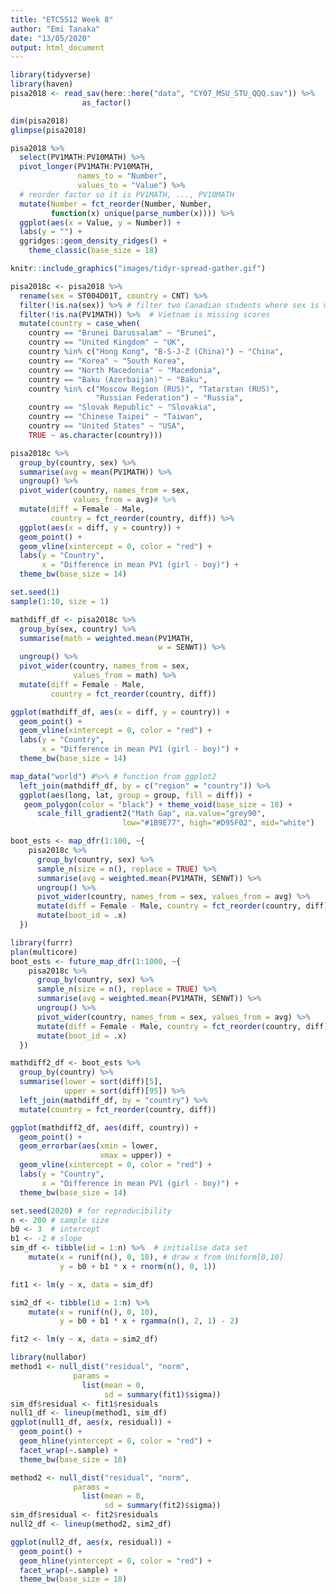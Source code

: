 ```yaml
---
title: "ETC5512 Week 8"
author: "Emi Tanaka"
date: "13/05/2020"
output: html_document
---
```


```r
library(tidyverse)
library(haven)
pisa2018 <- read_sav(here::here("data", "CY07_MSU_STU_QQQ.sav")) %>% 
                as_factor()
```

```r
dim(pisa2018)
glimpse(pisa2018)
```

```r
pisa2018 %>% 
  select(PV1MATH:PV10MATH) %>% 
  pivot_longer(PV1MATH:PV10MATH, 
               names_to = "Number", 
               values_to = "Value") %>% 
  # reorder factor so it is PV1MATH, ..., PV10MATH
  mutate(Number = fct_reorder(Number, Number, 
         function(x) unique(parse_number(x)))) %>% 
  ggplot(aes(x = Value, y = Number)) + 
  labs(y = "") + 
  ggridges::geom_density_ridges() +  
    theme_classic(base_size = 18)
```

```r
knitr::include_graphics("images/tidyr-spread-gather.gif")
```


```r
pisa2018c <- pisa2018 %>% 
  rename(sex = ST004D01T, country = CNT) %>% 
  filter(!is.na(sex)) %>% # filter two Canadian students where sex is missing
  filter(!is.na(PV1MATH)) %>%  # Vietnam is missing scores
  mutate(country = case_when(
    country == "Brunei Darussalam" ~ "Brunei",
    country == "United Kingdom" ~ "UK",
    country %in% c("Hong Kong", "B-S-J-Z (China)") ~ "China",
    country == "Korea" ~ "South Korea",
    country == "North Macedonia" ~ "Macedonia",
    country == "Baku (Azerbaijan)" ~ "Baku",
    country %in% c("Moscow Region (RUS)", "Tatarstan (RUS)", 
                   "Russian Federation") ~ "Russia",
    country == "Slovak Republic" ~ "Slovakia",
    country == "Chinese Taipei" ~ "Taiwan",
    country == "United States" ~ "USA", 
    TRUE ~ as.character(country)))
```

```r
pisa2018c %>% 
  group_by(country, sex) %>% 
  summarise(avg = mean(PV1MATH)) %>% 
  ungroup() %>% 
  pivot_wider(country, names_from = sex, 
              values_from = avg)# %>% 
  mutate(diff = Female - Male,
         country = fct_reorder(country, diff)) %>% 
  ggplot(aes(x = diff, y = country)) + 
  geom_point() + 
  geom_vline(xintercept = 0, color = "red") + 
  labs(y = "Country", 
       x = "Difference in mean PV1 (girl - boy)") + 
  theme_bw(base_size = 14)
```
```r
set.seed(1)
sample(1:10, size = 1)
```


```r
mathdiff_df <- pisa2018c %>% 
  group_by(sex, country) %>% 
  summarise(math = weighted.mean(PV1MATH, 
                                 w = SENWT)) %>%
  ungroup() %>% 
  pivot_wider(country, names_from = sex, 
              values_from = math) %>% 
  mutate(diff = Female - Male,
         country = fct_reorder(country, diff)) 

ggplot(mathdiff_df, aes(x = diff, y = country)) + 
  geom_point() + 
  geom_vline(xintercept = 0, color = "red") + 
  labs(y = "Country", 
       x = "Difference in mean PV1 (girl - boy)") + 
  theme_bw(base_size = 14)
```


```r
map_data("world") #%>% # function from ggplot2
  left_join(mathdiff_df, by = c("region" = "country")) %>% 
  ggplot(aes(long, lat, group = group, fill = diff)) + 
   geom_polygon(color = "black") + theme_void(base_size = 18) +
      scale_fill_gradient2("Math Gap", na.value="grey90",
                         low="#1B9E77", high="#D95F02", mid="white")
```


```r
boot_ests <- map_dfr(1:100, ~{
    pisa2018c %>%
      group_by(country, sex) %>%
      sample_n(size = n(), replace = TRUE) %>%
      summarise(avg = weighted.mean(PV1MATH, SENWT)) %>%
      ungroup() %>%
      pivot_wider(country, names_from = sex, values_from = avg) %>%
      mutate(diff = Female - Male, country = fct_reorder(country, diff)) %>%
      mutate(boot_id = .x)
  })
```
```r
library(furrr)
plan(multicore)
boot_ests <- future_map_dfr(1:1000, ~{
    pisa2018c %>%
      group_by(country, sex) %>%
      sample_n(size = n(), replace = TRUE) %>%
      summarise(avg = weighted.mean(PV1MATH, SENWT)) %>%
      ungroup() %>%
      pivot_wider(country, names_from = sex, values_from = avg) %>%
      mutate(diff = Female - Male, country = fct_reorder(country, diff)) %>%
      mutate(boot_id = .x)
  })
```


```r
mathdiff2_df <- boot_ests %>% 
  group_by(country) %>% 
  summarise(lower = sort(diff)[5], 
            upper = sort(diff)[95]) %>% 
  left_join(mathdiff_df, by = "country") %>% 
  mutate(country = fct_reorder(country, diff))

ggplot(mathdiff2_df, aes(diff, country)) + 
  geom_point() + 
  geom_errorbar(aes(xmin = lower,
                    xmax = upper)) +
  geom_vline(xintercept = 0, color = "red") + 
  labs(y = "Country", 
       x = "Difference in mean PV1 (girl - boy)") + 
  theme_bw(base_size = 14)
```

```r
set.seed(2020) # for reproducibility
n <- 200 # sample size
b0 <- 3  # intercept
b1 <- -2 # slope
sim_df <- tibble(id = 1:n) %>%  # initialise data set
    mutate(x = runif(n(), 0, 10), # draw x from Uniform[0,10]
           y = b0 + b1 * x + rnorm(n(), 0, 1))

fit1 <- lm(y ~ x, data = sim_df)

sim2_df <- tibble(id = 1:n) %>%  
    mutate(x = runif(n(), 0, 10), 
           y = b0 + b1 * x + rgamma(n(), 2, 1) - 2)

fit2 <- lm(y ~ x, data = sim2_df)

```


```r
library(nullabor)
method1 <- null_dist("residual", "norm", 
              params = 
                list(mean = 0, 
                     sd = summary(fit1)$sigma))
sim_df$residual <- fit1$residuals
null1_df <- lineup(method1, sim_df)
ggplot(null1_df, aes(x, residual)) + 
  geom_point() + 
  geom_hline(yintercept = 0, color = "red") + 
  facet_wrap(~.sample) + 
  theme_bw(base_size = 18)
```

```r
method2 <- null_dist("residual", "norm", 
              params = 
                list(mean = 0, 
                     sd = summary(fit2)$sigma))
sim_df$residual <- fit2$residuals
null2_df <- lineup(method2, sim2_df)

ggplot(null2_df, aes(x, residual)) + 
  geom_point() + 
  geom_hline(yintercept = 0, color = "red") + 
  facet_wrap(~.sample) + 
  theme_bw(base_size = 18) 
```

